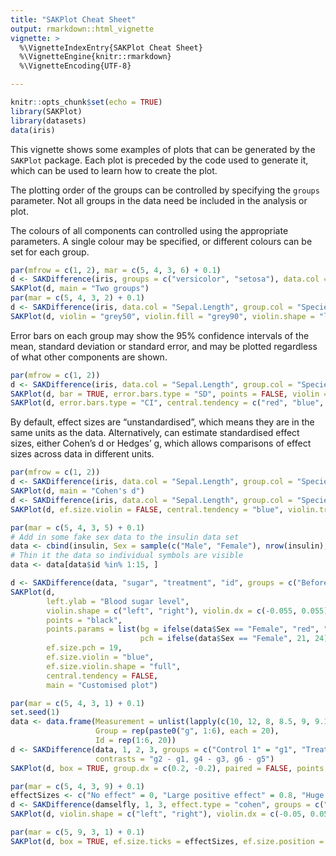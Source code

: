 ```yaml
---
title: "SAKPlot Cheat Sheet"
output: rmarkdown::html_vignette
vignette: >
  %\VignetteIndexEntry{SAKPlot Cheat Sheet}
  %\VignetteEngine{knitr::rmarkdown}
  %\VignetteEncoding{UTF-8}

---
```


```r
knitr::opts_chunk$set(echo = TRUE)
library(SAKPlot)
library(datasets)
data(iris)
```


This vignette shows some examples of plots that can be generated by the `SAKPlot` package. Each plot is preceded by the code used to generate it, which can be used to learn how to create the plot. 

The plotting order of the groups can be controlled by specifying the `groups` parameter. Not all groups in the data need be included in the analysis or plot.

The colours of all components can controlled using the appropriate parameters. A single colour may be specified, or different colours can be set for each group. 

```r
par(mfrow = c(1, 2), mar = c(5, 4, 3, 6) + 0.1)
d <- SAKDifference(iris, groups = c("versicolor", "setosa"), data.col = "Sepal.Length", group.col = "Species")
SAKPlot(d, main = "Two groups")
par(mar = c(5, 4, 3, 2) + 0.1)
d <- SAKDifference(iris, data.col = "Sepal.Length", group.col = "Species")
SAKPlot(d, violin = "grey50", violin.fill = "grey90", violin.shape = "left", points = SAKTransparent("black", 0.9), main = "Three groups")
```

Error bars on each group may show the 95% confidence intervals of the mean, standard deviation or standard error, and may be plotted regardless of what other components are shown.
 
```r
par(mfrow = c(1, 2))
d <- SAKDifference(iris, data.col = "Sepal.Length", group.col = "Species")
SAKPlot(d, bar = TRUE, error.bars.type = "SD", points = FALSE, violin = FALSE, main = "Bar chart with std. deviation")
SAKPlot(d, error.bars.type = "CI", central.tendency = c("red", "blue", "pink"), points = FALSE, violin = FALSE, main = "Mean and 95% CI")
```

By default, effect sizes are "unstandardised", which means they are in the same units as the data. Alternatively, \code{SAKDifference} can estimate standardised effect sizes, either Cohen's d or Hedges' g, which allows comparisons of effect sizes across data in different units.

```r
par(mfrow = c(1, 2))
d <- SAKDifference(iris, data.col = "Sepal.Length", group.col = "Species", effect.type = "cohens")
SAKPlot(d, main = "Cohen's d")
d <- SAKDifference(iris, data.col = "Sepal.Length", group.col = "Species", effect.type = "hedges", ci.conf = 0.9)
SAKPlot(d, ef.size.violin = FALSE, central.tendency = "blue", violin.trun = FALSE, main = "Hedges' g, 90% CI")
```

```r
par(mar = c(5, 4, 3, 5) + 0.1)
# Add in some fake sex data to the insulin data set
data <- cbind(insulin, Sex = sample(c("Male", "Female"), nrow(insulin), replace = TRUE))
# Thin it the data so individual symbols are visible
data <- data[data$id %in% 1:15, ]

d <- SAKDifference(data, "sugar", "treatment", "id", groups = c("Before insulin" = "before", "After insulin" = "after"), na.rm = TRUE)
SAKPlot(d, 
        left.ylab = "Blood sugar level",
        violin.shape = c("left", "right"), violin.dx = c(-0.055, 0.055), violin.width = 0.3, 
        points = "black",
        points.params = list(bg = ifelse(data$Sex == "Female", "red", "blue"), 
                             pch = ifelse(data$Sex == "Female", 21, 24)), 
        ef.size.pch = 19,
        ef.size.violin = "blue",
        ef.size.violin.shape = "full",
        central.tendency = FALSE,
        main = "Customised plot")
```

```r
par(mar = c(5, 4, 3, 1) + 0.1)
set.seed(1)
data <- data.frame(Measurement = unlist(lapply(c(10, 12, 8, 8.5, 9, 9.1), function(m) rnorm(20, m))),
                   Group = rep(paste0("g", 1:6), each = 20),
                   Id = rep(1:6, 20))
d <- SAKDifference(data, 1, 2, 3, groups = c("Control 1" = "g1", "Treatment 1" = "g2", "Control 2" = "g3", "Treatment 2" = "g4", "Control 3" = "g5", "Treatment 3" = "g6"), 
                   contrasts = "g2 - g1, g4 - g3, g6 - g5")
SAKPlot(d, box = TRUE, group.dx = c(0.2, -0.2), paired = FALSE, points = FALSE, box.pars = list(boxwex = 0.4), ef.size.violin = FALSE, main = "Group offsets")
```

```r
par(mar = c(5, 4, 3, 9) + 0.1)
effectSizes <- c("No effect" = 0, "Large positive effect" = 0.8, "Huge positive effect" = 2)
d <- SAKDifference(damselfly, 1, 3, effect.type = "cohen", groups = c("Juvenile" = "juvenile", "Adult" = "adult"), na.rm = TRUE)
SAKPlot(d, violin.shape = c("left", "right"), violin.dx = c(-0.05, 0.05), violin.width = 0.3, main = "Effect size interpretation, right", ef.size.ticks = effectSizes, ef.size.label = "", ef.size.las = 1)

par(mar = c(5, 9, 3, 1) + 0.1)
SAKPlot(d, box = TRUE, ef.size.ticks = effectSizes, ef.size.position = "below", ef.size.las = 1, main = "Effect size interpretation, below", ef.size.label = "")
```


